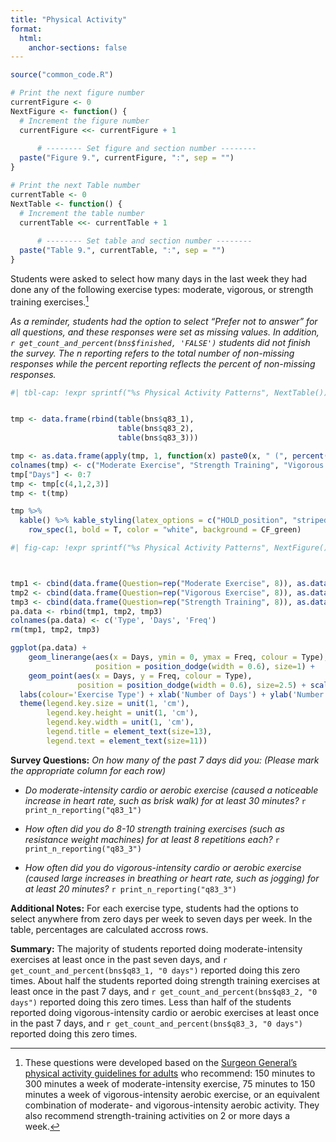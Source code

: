 ```yaml
---
title: "Physical Activity"
format:
  html:
    anchor-sections: false
---
```


```r
source("common_code.R")

# Print the next figure number
currentFigure <- 0
NextFigure <- function() {
  # Increment the figure number
  currentFigure <<- currentFigure + 1
  
      # -------- Set figure and section number --------
  paste("Figure 9.", currentFigure, ":", sep = "")
}

# Print the next Table number
currentTable <- 0
NextTable <- function() {
  # Increment the table number
  currentTable <<- currentTable + 1
  
      # -------- Set table and section number --------
  paste("Table 9.", currentTable, ":", sep = "")
}

```

Students were asked to select how many days in the last week they had done any of the following exercise types: moderate, vigorous, or strength training exercises.[^1]

*As a reminder, students had the option to select "Prefer not to answer" for all questions, and these responses were set as missing values. In addition, `r get_count_and_percent(bns$finished, 'FALSE')` students did not finish the survey. The n reporting refers to the total number of non-missing responses while the percent reporting reflects the percent of non-missing responses.*




```r
#| tbl-cap: !expr sprintf("%s Physical Activity Patterns", NextTable())


tmp <- data.frame(rbind(table(bns$q83_1),
                        table(bns$q83_2),
                        table(bns$q83_3)))

tmp <- as.data.frame(apply(tmp, 1, function(x) paste0(x, " (", percent(x/sum(x), accuracy = 0.1), ")")))
colnames(tmp) <- c("Moderate Exercise", "Strength Training", "Vigorous Training")
tmp["Days"] <- 0:7
tmp <- tmp[c(4,1,2,3)]
tmp <- t(tmp)

tmp %>%
  kable() %>% kable_styling(latex_options = c("HOLD_position", "striped", "bordered", "hover"))  %>%  
    row_spec(1, bold = T, color = "white", background = CF_green) 


```



```r
#| fig-cap: !expr sprintf("%s Physical Activity Patterns", NextFigure())



tmp1 <- cbind(data.frame(Question=rep("Moderate Exercise", 8)), as.data.frame(table(bns[["q83_1"]])))
tmp2 <- cbind(data.frame(Question=rep("Vigorous Exercise", 8)), as.data.frame(table(bns[["q83_2"]])))
tmp3 <- cbind(data.frame(Question=rep("Strength Training", 8)), as.data.frame(table(bns[["q83_3"]])))
pa.data <- rbind(tmp1, tmp2, tmp3)
colnames(pa.data) <- c('Type', 'Days', 'Freq')
rm(tmp1, tmp2, tmp3)

ggplot(pa.data) +
    geom_linerange(aes(x = Days, ymin = 0, ymax = Freq, colour = Type), 
                   position = position_dodge(width = 0.6), size=1) +
    geom_point(aes(x = Days, y = Freq, colour = Type),
               position = position_dodge(width = 0.6), size=2.5) + scale_color_manual(values=c("#336699", "#000000", "#b5d43b")) +
  labs(colour='Exercise Type') + xlab('Number of Days') + ylab('Number of Students') + theme_bw() +
  theme(legend.key.size = unit(1, 'cm'), 
        legend.key.height = unit(1, 'cm'), 
        legend.key.width = unit(1, 'cm'), 
        legend.title = element_text(size=13),
        legend.text = element_text(size=11))


```


**Survey Questions:** *On how many of the past 7 days did you: (Please mark the appropriate column for each row)*

- *Do moderate-intensity cardio or aerobic exercise (caused a noticeable increase in heart rate, such as brisk walk) for at least 30 minutes?* `r print_n_reporting("q83_1")`

- *How often did you do 8-10 strength training exercises (such as resistance weight machines) for at least 8 repetitions each?* `r print_n_reporting("q83_3")`

- *How often did you do vigorous-intensity cardio or aerobic exercise (caused large increases in breathing or heart rate, such as jogging) for at least 20 minutes?* `r print_n_reporting("q83_3")`



**Additional Notes:** For each exercise type, students had the options to select anywhere from zero days per week to seven days per week. In the table, percentages are calculated accross rows. 

**Summary:** The majority of students reported doing moderate-intensity exercises at least once in the past seven days, and `r get_count_and_percent(bns$q83_1, "0 days")` reported doing this zero times. About half the students reported doing strength training exercises at least once in the past 7 days, and `r get_count_and_percent(bns$q83_2, "0 days")` reported doing this zero times. Less than half of the students reported doing vigorous-intensity cardio or aerobic exercises at least once in the past 7 days, and `r get_count_and_percent(bns$q83_3, "0 days")` reported doing this zero times. 






[^1]: These questions were developed based on the [Surgeon General's physical activity guidelines for adults](https://health.gov/sites/default/files/2019-09/Physical_Activity_Guidelines_2nd_edition.pdf) who recommend: 150 minutes to 300 minutes a week of moderate-intensity exercise, 75 minutes to 150 minutes a week of vigorous-intensity aerobic exercise, or an equivalent combination of moderate- and vigorous-intensity aerobic activity. They also recommend strength-training activities on 2 or more days a week.
